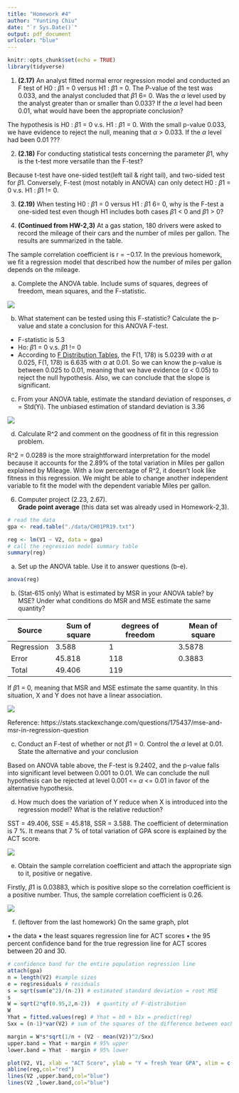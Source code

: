 ```yaml
---
title: "Homework #4"
author: "Yunting Chiu"
date: "`r Sys.Date()`"
output: pdf_document
urlcolor: "blue"
---
```


```r
knitr::opts_chunk$set(echo = TRUE)
library(tidyverse)
```

1. **(2.17)** An analyst fitted normal error regression model and conducted an F test of H0 : $\beta1$ = 0
versus H1 : $\beta1$ = 0. The P-value of the test was 0.033, and the analyst concluded that $\beta1$ 6= 0.
Was the $\alpha$ level used by the analyst greater than or smaller than 0.033? If the $\alpha$ level had been 0.01, what would have been the appropriate conclusion?

The hypothesis is H0 : $\beta1$ = 0 v.s. H1 : $\beta1$ = 0. With the small p-value 0.033, we have evidence to reject the null, meaning that $\alpha$ > 0.033. If the $\alpha$ level had been 0.01 ???

2. **(2.18)** For conducting statistical tests concerning the parameter $\beta1$, why is the t-test more
versatile than the F-test?

Because t-test have one-sided test(left tail & right tail), and two-sided test for $\beta1$. Conversely, F-test (most notably in ANOVA) can only detect H0 : $\beta1$ = 0 v.s. H1 : $\beta1$ != 0.

3. **(2.19)** When testing H0 : $\beta1$ = 0 versus H1 : $\beta1$ 6= 0, why is the F-test a one-sided test even
though H1 includes both cases $\beta1$ < 0 and $\beta1$ > 0?

5. **(Continued from HW-2,3)** At a gas station, 180 drivers were asked to record the mileage of
their cars and the number of miles per gallon. The results are summarized in the table.

The sample correlation coefficient is r = −0.17. In the previous homework, we fit a regression model that described how the number of miles per gallon depends on the mileage.

(a) Complete the ANOVA table. Include sums of squares, degrees of freedom, mean squares, and the F-statistic.


![](pics/Screen Shot 2021-02-21 at 4.24.38 PM.png)

(b) What statement can be tested using this F-statistic? Calculate the p-value and state a conclusion for this ANOVA F-test.

- F-statistic is 5.3 
- Ho: $\beta1$ = 0 v.s. $\beta1$ != 0
- According to [F Distribution Tables](http://socr.ucla.edu/Applets.dir/F_Table.html), the F(1, 178) is 5.0239 with $\alpha$ at 0.025, F(1, 178) is 6.635 with $\alpha$ at 0.01. So we can know the p-value is between 0.025 to 0.01, meaning that we have evidence ($\alpha$ < 0.05) to reject the null hypothesis. Also, we can conclude that the slope is significant.

(c) From your ANOVA table, estimate the standard deviation of responses, $\sigma$ = Std(Yi).
The unbiased estimation of standard deviation is 3.36

![](pics/Screen Shot 2021-02-21 at 8.21.54 PM.png)


(d) Calculate R^2 and comment on the goodness of fit in this regression problem.

R^2 = 0.0289 is the more straightforward interpretation for the model because it accounts for the 2.89% of the total variation in Miles per gallon explained by Mileage. With a low percentage of R^2, it doesn't look like fitness in this regression. We might be able to change another independent variable to fit the model with the dependent variable Miles per gallon.

6. Computer project (2.23, 2.67).\
**Grade point average** (this data set was already used in Homework-2,3).
```r
# read the data
gpa <- read.table("./data/CH01PR19.txt")

reg <- lm(V1 ~ V2, data = gpa)
# call the regression model summary table
summary(reg)
```
(a) Set up the ANOVA table. Use it to answer questions (b-e).
```r
anova(reg)
```
(b) (Stat-615 only) What is estimated by MSR in your ANOVA table? by MSE? Under what conditions do MSR and MSE estimate the same quantity?\

|Source        | Sum of square | degrees of freedom  | Mean of square|
-------------|-------------|-----|-----|
|Regression      | 3.588 | 1 | 3.5878|
|Error    | 45.818      |  118 | 0.3883|
|Total |  49.406    |  119 ||

If $\beta1$ = 0, meaning that MSR and MSE estimate the same quantity. In this situation, X and Y does not have a linear association.

![](pics/Screen Shot 2021-02-21 at 3.36.08 PM.png)

Reference: https://stats.stackexchange.com/questions/175437/mse-and-msr-in-regression-question

(c) Conduct an F-test of whether or not $\beta1$ = 0. Control the $\alpha$ level at 0.01. State the
alternative and your conclusion

Based on ANOVA table above, the F-test is 9.2402, and the p-value falls into significant level between 0.001 to 0.01. We can conclude the null hypothesis can be rejected at level 0.001 <= $\alpha$ <= 0.01 in favor of the alternative hypothesis.

(d) How much does the variation of Y reduce when X is introduced into the regression model? What is the relative reduction?

SST = 49.406, SSE = 45.818, SSR = 3.588. The coefficient of determination is 7 %. It means that 7 % of total variation of GPA score is explained by the ACT score.


![](pics/Screen Shot 2021-02-19 at 1.51.21 PM.png)


(e) Obtain the sample correlation coefficient and attach the appropriate sign to it, positive or negative.

Firstly, $\beta1$ is 0.03883, which is positive slope so the correlation coefficient is a positive number. Thus, the sample correlation coefficient is 0.26.

![](pics/Screen Shot 2021-02-19 at 1.59.41 PM.png)


(f) (leftover from the last homework) On the same graph, plot

  • the data
  • the least squares regression line for ACT scores
  • the 95 percent confidence band for the true regression line for ACT scores between 20 and 30.
  
```r
# confidence band for the entire population regression line
attach(gpa)
n = length(V2) #sample sizes
e = reg$residuals # residuals
s = sqrt(sum(e^2)/(n-2)) # estimated standard deviation = root MSE
s
W = sqrt(2*qf(0.95,2,n-2))  # quantity of F-distribution
W
Yhat = fitted.values(reg) # Yhat = b0 + b1x = predict(reg)
Sxx = (n-1)*var(V2) # sum of the squares of the difference between each x and its mean

margin = W*s*sqrt(1/n + (V2 - mean(V2))^2/Sxx) 
upper.band = Yhat + margin # 95% upper 
lower.band = Yhat - margin # 95% lower

plot(V2, V1, xlab = "ACT Score", ylab = "Y = fresh Year GPA", xlim = c(20,30))
abline(reg,col="red")
lines(V2 ,upper.band,col="blue")
lines(V2 ,lower.band,col="blue")
```

